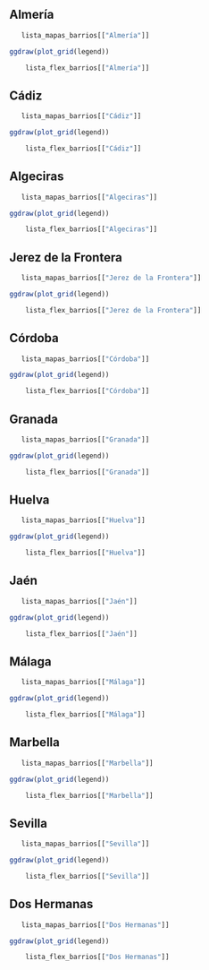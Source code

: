 
## Almería
```r
   lista_mapas_barrios[["Almería"]]
```

```r
ggdraw(plot_grid(legend))
```

\newpage
```r
    lista_flex_barrios[["Almería"]]
```

\newpage
## Cádiz
```r
   lista_mapas_barrios[["Cádiz"]]
```

```r
ggdraw(plot_grid(legend))
```

\newpage
```r
    lista_flex_barrios[["Cádiz"]]
```
\newpage
## Algeciras
```r
   lista_mapas_barrios[["Algeciras"]]
```

```r
ggdraw(plot_grid(legend))
```

\newpage
```r
    lista_flex_barrios[["Algeciras"]]
```
\newpage

## Jerez de la Frontera
```r
   lista_mapas_barrios[["Jerez de la Frontera"]]
```

```r
ggdraw(plot_grid(legend))
```

\newpage
```r
    lista_flex_barrios[["Jerez de la Frontera"]]
```
\newpage
## Córdoba
```r
   lista_mapas_barrios[["Córdoba"]]
```

```r
ggdraw(plot_grid(legend))
```

\newpage
```r
    lista_flex_barrios[["Córdoba"]]
```

\newpage
## Granada
```r
   lista_mapas_barrios[["Granada"]]
```

```r
ggdraw(plot_grid(legend))
```

\newpage
```r
    lista_flex_barrios[["Granada"]]
```

\newpage
## Huelva
```r
   lista_mapas_barrios[["Huelva"]]
```

```r
ggdraw(plot_grid(legend))
```

\newpage
```r
    lista_flex_barrios[["Huelva"]]
```

\newpage
## Jaén
```r
   lista_mapas_barrios[["Jaén"]]
```

```r
ggdraw(plot_grid(legend))
```

\newpage
```r
    lista_flex_barrios[["Jaén"]]
```

\newpage
## Málaga
```r
   lista_mapas_barrios[["Málaga"]]
```

```r
ggdraw(plot_grid(legend))
```

\newpage
```r
    lista_flex_barrios[["Málaga"]]
```
\newpage

## Marbella
```r
   lista_mapas_barrios[["Marbella"]]
```

```r
ggdraw(plot_grid(legend))
```

\newpage
```r
    lista_flex_barrios[["Marbella"]]
```


\newpage

## Sevilla
```r
   lista_mapas_barrios[["Sevilla"]]
```

```r
ggdraw(plot_grid(legend))
```

\newpage
```r
    lista_flex_barrios[["Sevilla"]]
```

\newpage

## Dos Hermanas
```r
   lista_mapas_barrios[["Dos Hermanas"]]
```

```r
ggdraw(plot_grid(legend))
```

\newpage
```r
    lista_flex_barrios[["Dos Hermanas"]]
```
